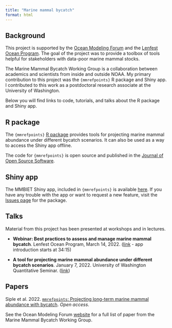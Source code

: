 ```yaml
---
title: "Marine mammal bycatch"
format: html
---
```


## Background

This project is supported by the [Ocean Modeling Forum](https://oceanmodelingforum.org/) and the [Lenfest Ocean Program](https://www.lenfestocean.org/en). The goal of the project was to provide a toolbox of tools helpful for stakeholders with data-poor marine mammal stocks. 

The Marine Mammal Bycatch Working Group is a collaboration between academics and scientists from inside and outside NOAA. My primary contribution to this project was the `{mmrefpoints}` R package and Shiny app. I contributed to this work as a postdoctoral research associate at the University of Washington.

Below you will find links to code, tutorials, and talks about the R package and Shiny app.

## R package

The `{mmrefpoints}` [R package](https://github.com/mcsiple/mmrefpoints) provides tools for projecting marine mammal abundance under different bycatch scenarios. It can also be used as a way to access the Shiny app offline.

The code for `{mmrefpoints}` is open source and published in the [Journal of Open Source Software](https://joss.theoj.org/papers/10.21105/joss.03888).

## Shiny app

The MMBIET Shiny app, included in `{mmrefpoints}` is available [here](https://msiple.shinyapps.io/mmrefpoints/). If you have any trouble with the app or want to request a new feature, visit the [Issues page](https://github.com/mcsiple/mmrefpoints/issues) for the package. 

## Talks

Material from this project has been presented at workshops and in lectures. 

* **Webinar: Best practices to assess and manage marine mammal bycatch**. Lenfest Ocean Program, March 14, 2022. ([link](https://www.youtube.com/watch?v=JMX_fggxpw4) - app introduction starts at 34:15)

* **A tool for projecting marine mammal abundance under different bycatch scenarios**. January 7, 2022. University of Washington Quantitative Seminar. ([link](https://www.youtube.com/watch?v=LO_HsO4fVy8))


## Papers

Siple et al. 2022. [`mmrefpoints`: Projecting long-term marine mammal abundance with bycatch](https://joss.theoj.org/papers/10.21105/joss.03888). *Open access*.

See the Ocean Modeling Forum [website](https://oceanmodelingforum.org/working-groups/marine-mammal-bycatch-working-group/) for a full list of paper from the Marine Mammal Bycatch Working Group.

